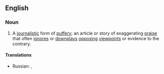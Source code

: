 ==English==

===Noun===
{{en-noun|head=puff piece}}

# A [[journalistic]] form of [[puffery]]; an article or story of exaggerating [[praise]] that often [[ignore]]s or [[downplay]]s [[opposing]] [[viewpoint]]s or evidence to the contrary.

====Translations====
{{trans-top|journalistic puffery}}
* Russian: {{t+|ru|джинса|f|tr=džinsá|sc=Cyrl}}, {{t+|ru|заказуха|f|tr=zakazúxa|sc=Cyrl}}
{{trans-mid}}
{{trans-bottom}}